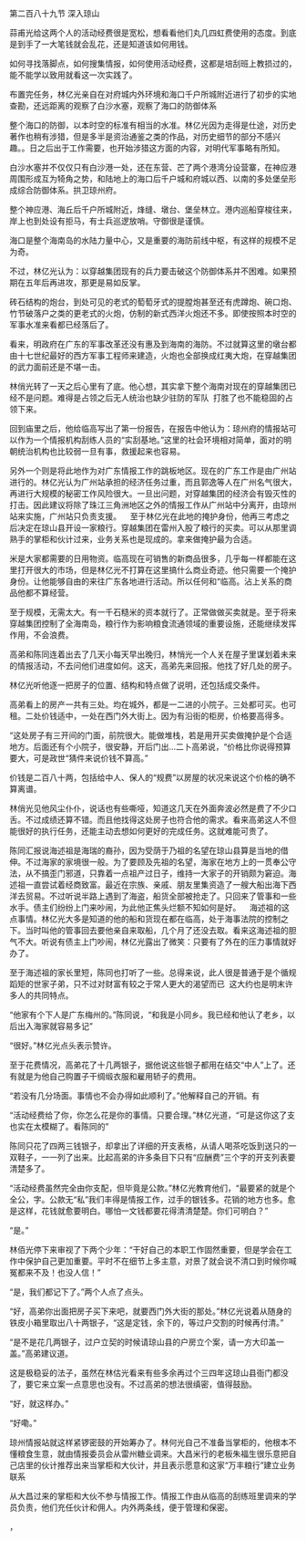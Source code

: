 

第二百八十九节 深入琼山

蒜甫光给这两个人的活动经费很是宽松，想看看他们丸几四虹费使用的态度。到底是到手了一大笔钱就会乱花，还是知道该如何用钱。

如何寻找落脚点，如何搜集情报，如何使用活动经费，这都是培刮班上教损过的，能不能学以致用就看这一次实践了。

布置完任务，林亿光亲自在对府城内外环境和海口千户所城附近进行了初步的实地查勘，还远距离的观察了白沙水塞，观察了海口的防御体系

整个海口的防御，以本时空的标准有相当的水准。林亿光因为走得是仕途，对历史著作也稍有涉猎，但是多半是资治通鉴之类的作品，对历史细节的部分不感兴趣。。日之后出于工作需要，也开始涉猎这方面的内容，对明代军事略有所知。

白沙水塞并不仅仅只有白沙港一处，还在东营、芒了两个港湾分设营寨，在神应港周围形成互为犄角之势，和陆地上的海口后千户城和府城以西、以南的多处堡垒形成综合防御体系。拱卫琼州府。

整个神应港、海丘后千户所城附近，烽缝、墩台、堡垒林立。港内巡船穿梭往来，岸上也到处设有拒马，有士兵巡逻放哨。守御很是谨慎。

海口是整个海南岛的水陆力量中心，又是重要的海防前线中枢，有这样的规模不足为奇。

不过，林亿光认为：以穿越集团现有的兵力要击破这个防御体系并不困难。如果预期在五年后再进攻，那更是易如反掌。

砖石结构的炮台，到处可见的老式的萄萄牙式的提膛炮甚至还有虎蹲炮、碗口炮、竹节破落户之类的更老式的火炮，仿制的新式西洋火炮还不多。即使按照本时空的军事水准来看都已经落后了。

看来，明政府在广东的军事改革还没有惠及到海南的海防。不过就算这里的墩台都由十七世纪最好的西方军事工程师来建造，火炮也全部换成红夷大炮，在穿越集团的武力面前还是不堪一击。

林俏光转了一天之后心里有了底。他心想，其实拿下整个海南对现在的穿越集团已经不是问题。难得是占领之后无人统治也缺少驻防的军队  打胜了也不能稳固的占领下来。

回到庙里之后，他给临高写出了第一份报告，在报告中他认为：琼州府的情报站可以作为一个情报机构刮练人员的“实刮基地。”这里的社会环境相对简单，面对的明朝统治机构也比较弱一旦有事，救援起来也容易。

另外一个则是将此地作为对广东情报工作的跳板地区。现在的广东工作是由广州站进行的。林亿光认为广州站承担的经济任务过重，而且郭逸等人在广州名气很大，再进行大规模的秘密工作风险很大。一旦出问题，对穿越集团的经济会有毁灭性的打击。因此建议将除了珠江三角洲地区之外的情报工作从广州站中分离开，由琼州站来实施，广州站只负责支援。    至于林亿光在此地的掩护身份，他再三考虑之后决定在琼山县开设一家粮行。穿越集团在雷州入股了粮行的买卖。可以从那里调熟手的掌柜和伙计过来，业务关系也是现成的。拿来做掩护最为合适。

米是大家都需要的日用物资。临高现在可销售的新商品很多，几乎每一样都能在这里打开很大的市场，但是林亿光不打算在这里搞什么商业奇迹。他只需要一个掩护身份。让他能够自由的来往广东各地进行活动。所以任何和“临高。沾上关系的商品他都不算经营。

至于规模，无需太大。有一千石糙米的资本就行了。正常做做买卖就是。至于将来穿越集团控制了全海南岛，粮行作为影响粮食流通领域的重要设施，还能继续发挥作用，不会浪费。

高弟和陈同连着出去了几天小每天早出晚归，林悄光一个人关在屋子里谋划着未来的情报活动，不去问他们进度如何。这天，高弟先来回报。他找了好几处的房子。

林亿光听他逐一把房子的位置、结构和特点做了说明，还包括成交条件。

高弟看上的房产一共有三处。均在城外，都是一二进的小院子。三处都可买。也可租。二处价钱适中，一处在西门外大街上。因为有沿街的柜房，价格要高得多。

“这处房子有三开间的门面，前院很大。能做堆栈，若是用开买卖做掩护是个合适地方。后面还有个小院子，很安静，开后门出…二卜高弟说，“价格比你说得预算要大，可是政世“猜件来说价钱不算高。”

价钱是二百八十两，包括给中人、保人的“规费”以房屋的状况来说这个价格的确不算离谱。

林俏光见他风尘仆仆，说话也有些嘶哑，知道这几天在外面奔波必然是费了不少口舌。不过成绩还算不错。而且他找得这处房子也符合他的需求。看来高弟这人不但能很好的执行任务，还能主动去想如何更好的完成任务。这就难能可贵了。

陈同汇报说海述祖是海瑞的裔孙，因为受荫于乃祖的名望在琼山县算是当地的借伸。不过海家的家境很一般。为了要顾及先祖的名望，海家在地方上的一贯奉公守法，从不搞歪门邪道，只靠着一点祖产过日子，维持一大家子的开销颇为窘迫。海述祖一直尝试着经商致富。最近在宗族、亲戚、朋友里集资造了一艘大船出海下西洋去贸易。不过听说半路上遇到了海盗，船货全部被抢走了。只回来了管事和一些水手。债主们纷纷上门来吵闹，为此他正焦头烂额不知如何是好。    海述祖的这点事情。林亿光大多是知道的他的船和货现在都在临高，处于海事法院的控制之下。当时叫他的管事回去要他亲自来取船，几个月了还没去取。看来这海述祖的胆气不大。听说有债主上门吵闹，林亿光露出了微笑：只要有了外在的压力事情就好办了。

至于海述祖的家长里短，陈同也打听了一些。总得来说，此人很是普通于是个循规蹈矩的世家子弟，只不过对财富有较之于常人更大的渴望而已  这大约也是明末许多人的共同特点。

“他家有个下人是广东梅州的。”陈同说，“和我是小同乡。我已经和他认了老乡，以后出入海家就容易多记”

“很好。”林亿光点头表示赞许。

至于花费情况，高弟花了十几两银子，据他说这些银子都用在结交“中人”上了。还有就是为他自己购置子干绸缎衣服和雇用轿子的费用。

“若没有几分场面。事情也不会办得如此顺利了。”他解释自己的开销。有

“活动经费给了你，你怎么花是你的事情。只要合理。”林亿光道，“可是这你这了支也实在太模糊了。看陈同的”

陈同只花了四两三钱银子，却拿出了详细的开支表格，从请人喝茶吃饭到送只的一双鞋子，一一列了出来。比起高弟的许多条目下只有“应酬费”三个字的开支列表要清楚多了。

“活动经费虽然完全由你支配，但毕竟是公款。”林亿光教育他们，“最要紧的就是个全公，字。公款无“私”我们丰得是情报工作，过手的银钱多。花销的地方也多。愈是这样，花钱就愈要明白。哪怕一文钱都要花得清清楚楚。你们可明白？”

“是。”

林佰光停下来审视了下两个少年：“干好自己的本职工作固然重要，但是学会在工作中保护自己更加重要。平时不在细节上多主意，对景了就会说不清口到时候你喊冤都来不及！也没人信！”

“是，我们都记下了。”两个人点了点头。

“好，高弟你出面把房子买下来吧，就要西门外大街的那处。”林亿光说着从随身的铁皮小箱里取出八十两银子，“这是定钱，余下的，等过户交割的时候再付清。”

“是不是花几两银子，过户立契的时候请琼山县的户房立个案，请一方大印盖一盖。”高弟建议道。

这是极稳妥的法子，虽然在林估光看来有些多余再过个三四年这琼山县衙门都没了，要它来立案一点意思也没有。不过高弟的想法很缜密，值得鼓励。

“好，就这样办。”

“好嘞。”

琼州情报站就这样紧锣密鼓的开始筹办了。林何光自己不准备当掌柜的，他根本不懂粮食生意，就由情报委员会从雷州糖业调来。大昌米行的老板朱福生很乐意把自己店里的伙计推荐出来当掌柜和大伙计，并且表示愿意和这家“万丰粮行”建立业务联系

从大昌过来的掌柜和大伙不参与情报工作。情报工作由从临高的刮练班里调来的学员负责，他们充任伙计和佣人。内外两条线，便于管理和保密。

，

